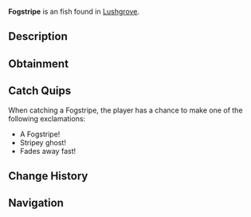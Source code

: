 {{FishInfobox
|image          = Fogstripe.png
|rarity         = Unusual
|sea            = Second Sea
|location       = [[Lushgrove]]
|sublocation    = 
|sources        = Fishing Rod
|radar_location = 
|prog_speed     = -7
|xp             = 85
|weather        = Foggy
|time           = 
|season         = Spring
|bait           = Insect
|base_weight    = 70
|base_value     = 170
|weight_range   = 40
|base_chance    = 60
|base_resil     = 50
}}
'''Fogstripe''' is an {{Rarity|Unusual}} fish found in [[Lushgrove]].

== Description ==
{{Description|A green fish with beige stripes and translucent fins, fading into the mist like a ghostly streak.|Bestiary Entry}}

== Obtainment ==
{{Description|It drifts through the veiled bloom of new life.|Bestiary Hint}}
{{Fish Availability|
Lushgrove
|top_rods      = 
Trident Rod\156248.07\134748.52;
Astralhook Rod\145691.75\217747.6;
Leviathan's Fang Rod\145340.2\78432.35;
Free Spirit Rod\142005.37\122185.32;
Azure Of Lagoon\138338.72\129853.01;
Fischer's Rod\134876.08\125742.12;
Plastic Rod\125137.88\125137.88;
Candy Cane Rod\100043.57\99972;
Verdant Shear Rod\127185.73\112414.09;
No-Life Rod\123081.52\111225.35;
Blazebringer Rod\120039.22\119479.41;
Seraphic Rod\112270.25\96822;
Challenger's Rod\110646.18\99451.22;
Depthseeker Rod\107622.36\102249.86;
Rod Of The Forgotten Fang\106736.98\92460.91;
Avalanche Rod\105539.15\100597.55;
Volcanic Rod\104533.76\96256.66;
Zeus Rod\103980.9\95747.58;
Rod Of The Depths\103975.95\91426.39;
Rod Of The Exalted One\101557.73\70962.92;
Ethereal Prism Rod\100852.31\68840.43;
Steady Rod\86460.16\82192.86
|recommended   = Astralhook Rod
}}

== Catch Quips ==
When catching a Fogstripe, the player has a chance to make one of the following exclamations:
* A Fogstripe!
* Stripey ghost!
* Fades away fast!

== Change History ==
{{Change History|{{subst:Current Version}}}}

== Navigation ==
{{Fish Navbox|Lushgrove}}